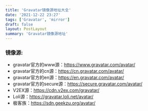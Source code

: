 ```yaml
---
title: 'Gravatar镜像源地址大全'
date: '2021-12-22 23:27'
tags: ['Gravatar', 'mirror']
draft: false
layout: PostLayout
summary: 'Gravatar镜像源地址'
---
```


### 镜像源:

* gravatar官方的www源：https://www.gravatar.com/avatar/
* gravatar官方的cn源：https://cn.gravatar.com/avatar/
* gravatar官方的en源：https://en.gravatar.com/avatar/
* gravatar官方的secure源：https://secure.gravatar.com/avatar/
* V2EX源：https://cdn.v2ex.com/gravatar/
* Loli源：https://gravatar.loli.net/avatar/
* 极客族：https://sdn.geekzu.org/avatar/






